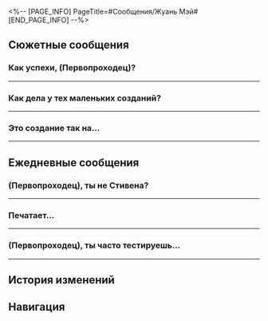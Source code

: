 <%-- [PAGE_INFO]
PageTitle=#Сообщения/Жуань Мэй#
[END_PAGE_INFO] --%>
{{Сообщение Инфобокс
|id          = 1303
|Изображение = Персонаж Жуань Мэй Иконка.png
|Тип         = Персонаж
|Отправитель = Жуань Мэй
|ПодписьСоо  = Эти новые пирожные... Откуда они?
|Фракция     = Космическая станция «Герта»
}}

==Сюжетные сообщения==
===Как успехи, (Первопроходец)?===
{{Сообщения
|условие_получения = 
|текст =
:'''Жуань Мэй:''' Как успехи, (Первопроходец)?
:'''Жуань Мэй:''' Прости, что отвлекаю
:'''Жуань Мэй:''' Возвращайся
:'''Жуань Мэй:''' Тут ЧП, нужна твоя помощь.
}}
----

===Как дела у тех маленьких созданий?===
{{Сообщения
|условие_получения = 
|текст =
:'''Жуань Мэй:''' Как дела у тех маленьких созданий?
:'''Жуань Мэй:''' Они научились мирно сосуществовать?
:{Выбор} Они на космической станции.
::'''(Первопроходец):''' Я {{MC|ж=оставила|м=оставил}} их на космической станции.
::'''(Первопроходец):''' Я учу Сырного Пельменя смирению и Дымчатую Бобовую Пасту позитивному взгляду на жизнь.
::'''(Первопроходец):''' Я {{MC|ж=знала|м=знал}}, что ты будешь волноваться о них.
:{Выбор} Так ты волнуешься о них.
::'''(Первопроходец):''' Я {{MC|ж=знала|м=знал}}, что ты будешь волноваться о них.
::'''Жуань Мэй:''' Да, чуть-чуть совсем.
::'''(Первопроходец):''' Я {{MC|ж=оставила|м=оставил}} их на космической станции.
::'''(Первопроходец):''' Я учу Сырного Пельменя смирению и Дымчатую Бобовую Пасту позитивному взгляду на жизнь.
:'''Жуань Мэй:''' Спасибо, (Первопроходец).
:{Выбор} Да не за что.
::'''(Первопроходец):''' Да не за что.
::'''(Первопроходец):''' Когда я забуду тебя?
::'''Жуань Мэй:''' Совсем скоро.
:{Выбор} Когда я забуду тебя?
::'''(Первопроходец):''' Когда я забуду тебя?
::'''Жуань Мэй:''' Совсем скоро.
:'''(Первопроходец):''' Я с нетерпением жду наших новых историй.
:'''Жуань Мэй:''' Хорошо, я обещаю.
:'''Жуань Мэй:''' Мы продолжим исследование в будущем.
:{Выбор} Кстати, парень с гипсовой головой...
:'''(Первопроходец):''' Кстати, тот парень с гипсовой головой...
:'''(Первопроходец):''' Это твой друг?
:'''Жуань Мэй:''' ...
:'''Жуань Мэй:''' [[Файл:Стикер ГПП 11 Жуань Мэй 03.png|80px|&lbrack;Недоумение&rbrack;]]
}}
----

===Это создание так на...===
{{Сообщения
|условие_получения = 
|текст =
:{Выбор} (Отправить фото Жуань Мэй)
:'''(Первопроходец):''' Это создание так на тебя похоже... Просто чудо какое-то.
:'''(Первопроходец):''' [[Файл:Message Жуань Мэй 37.png|256px]]
:'''Жуань Мэй:''' Даже не думала, что они сделают мне такой приятный сюрприз. Когда я их взращивала, то даже представить не могла, что произойдёт что-то подобное.
:'''Жуань Мэй:''' А ты... хорошо с ними обращаешься? Как там дела?
:{Выбор} Хочешь знать, как у меня дела?
::'''(Первопроходец):''' Хочешь знать, как у меня дела? Всё отлично.
::'''Жуань Мэй:''' Хм...
:{Выбор} Хочешь знать, как у них дела?
::'''(Первопроходец):''' Хочешь знать, как у них дела? Всё отлично.
::'''(Первопроходец):''' Они хорошо проводят время на космической станции. По тебе скучают только, а в остальном всё хорошо.
::'''Жуань Мэй:''' [[Файл:Стикер ГПП 11 Жуань Мэй 02.png|80px|&lbrack;Уфф...&rbrack;]]
:'''Жуань Мэй:''' Сделаешь для меня «семейное фото», когда найдётся минутка?
:'''Жуань Мэй:''' Интересно, как передаются их гены из поколения в поколение и что из вложенного мной останется.
:{Выбор} Ты не зайдёшь навестить их?
::'''(Первопроходец):''' Но они ведь так скучают... Точно не зайдёшь навестить их?
:{Выбор} Хорошо, обещаю.
::'''(Первопроходец):''' Хорошо, обещаю.
:'''Жуань Мэй:''' Мне пора отправляться в далёкое путешествие. Буду без связи, но можешь писать мне, если хочешь, я потом всё прочту.
}}
----

==Ежедневные сообщения==
===(Первопроходец), ты не {{MC|ж=видела|м=видел}} Стивена?===
{{Сообщения
|условие_получения = 
|текст=
:'''Жуань Мэй:''' (Первопроходец), ты не {{MC|ж=видела|м=видел}} Стивена?
:'''Жуань Мэй:''' Он пропал, и даже Скрюллум с Гертой не могут его найти. Наверное, где-то прохлаждается.
:'''Жуань Мэй:''' Надеюсь, что не спит.
:{Выбор} Я даже не знаю, как он выглядит...
:'''(Первопроходец):''' Я даже не знаю, как он выглядит...
:'''Жуань Мэй:''' О, подожди минутку.
:'''Жуань Мэй:''' Попался. Я нашла его.
:{Выбор} Так быстро?!
:'''(Первопроходец):''' Так быстро?!
:'''Жуань Мэй:''' Всё благодаря «приманке для Стивена».
:'''Жуань Мэй:''' По названию, наверное, не скажешь, но самом деле всё просто.
:'''Жуань Мэй:''' Порция фруктового парфе.
:'''Жуань Мэй:''' Главное, чтоб вкус был тот самый. Тогда приманка сработает. А количество не имеет значения.
:{Выбор} А есть «приманка для Герты»?
::'''(Первопроходец):''' А есть «приманка для Герты»?!
::'''Жуань Мэй:''' У Герты очевидные предпочтения. Любопытная диковина подойдёт.
:{Выбор} А есть «приманка для Скрюллума»?
::'''(Первопроходец):''' А есть «приманка для Скрюллума»?!
::'''Жуань Мэй:''' Скрюллум всегда пунктуален. Я подготовила запонки, но они никогда не пригодятся.
:{Выбор} А есть «приманка для Жуань Мэй»?
:'''(Первопроходец):''' Интересно узнать про «приманку для Жуань Мэй».
:'''Жуань Мэй:''' Для меня?
:'''Жуань Мэй:''' Угадай.
:{Выбор} Пирог со сливовыми цветами.
::'''(Первопроходец):''' Пирог со сливовыми цветами?
::'''Жуань Мэй:''' Почти.
::'''Жуань Мэй:''' Аромат пирога со сливовыми цветами всегда возвращает меня в детство, когда я проводила с мамой время в лаборатории. Я любила показывать ей свои работы.
::'''Жуань Мэй:''' Думаю, что это не сколько приманка, столько что-то, по чему я скучаю.
:{Выбор} Какое-то исследование?
::'''(Первопроходец):''' Какое-то исследование?
::'''Жуань Мэй:''' Человек от природы стремится к знаниям, и у всех исследований есть цель.
::'''Жуань Мэй:''' Но только определённые виды исследований заслуживают моего внимания...
:{Выбор} Я, что ли?
::'''(Первопроходец):''' Я, что ли?
::'''Жуань Мэй:''' Ой.
::'''Жуань Мэй:''' Сыворотка скрытия правды ещё действует?
}}
----

===Печатает...===
{{Сообщения
|условие_получения = 
|текст=
:{{Диалог|Предупреждение}} Печатает...
:{Выбор} Что такое?
:'''(Первопроходец):''' Что такое?
:'''Жуань Мэй:''' [[Файл:Стикер ГПП 05 Вуббабу 03.png|80px]]
:'''Жуань Мэй:''' [[Файл:Стикер ГПП 05 Вуббабу 13.png|80px]]
:'''Жуань Мэй:''' [[Файл:Стикер ГПП 05 Вуббабу 12.png|80px]]
:'''Жуань Мэй:''' [[Файл:Стикер ГПП 05 Вуббабу 08.png|80px]]
:{Выбор} Я {{MC|ж=нажала|м=нажал}} не туда?
::'''(Первопроходец):''' Да ладно, я опять не туда {{MC|ж=нажала|м=нажал}}?
::'''(Первопроходец):''' Теперь так много сообщений, которые начинаются со стикеров...
:{Выбор} Кто ты?
::'''(Первопроходец):''' Кто на этот раз?
::'''(Первопроходец):''' Теперь так много сообщений, которые начинаются со стикеров...
:{Выбор} Стикеры прикольные!
::'''(Первопроходец):''' Стикеры прикольные!
::'''(Первопроходец):''' Мне тоже нравится делиться стикерами с друзьями.
:'''Жуань Мэй:''' Извини.
:'''Жуань Мэй:''' Я провожу эксперимент над новой формой жизни.
:'''Жуань Мэй:''' Подожди минутку.
:'''Жуань Мэй:''' [[Файл:Стикер ГПП 05 Вуббабу 02.png|80px]]
:'''Жуань Мэй:''' [[Файл:Стикер ГПП 05 Вуббабу 01.png|80px]]
:{{Диалог|Предупреждение}} Ваш друг Жуань Мэй не в сети
:'''Жуань Мэй:''' [[Файл:Стикер ГПП 05 Вуббабу 09.png|80px]]
:'''Жуань Мэй:''' [[Файл:Стикер ГПП 05 Вуббабу 04.png|80px]]
:{{Диалог|Предупреждение}} Ваш друг Жуань Мэй в сети
:'''Жуань Мэй:''' Всё, закончила.
:{Выбор} В чём дело?
:'''(Первопроходец):''' В чём дело?
:'''Жуань Мэй:''' Я культивирую новую форму жизни.
:'''Жуань Мэй:''' Она обладает интеллектом, но я пока не могу оценить его уровень.
:'''Жуань Мэй:''' Она не восприимчива к повреждениям, но для выживания ей требуется другая среда.
:{Выбор} Я не {{MC|ж=поняла|м=понял}} ни слова.
::'''(Первопроходец):''' Я не {{MC|ж=поняла|м=понял}} ни слова.
:{Выбор} Кажется, я понимаю.
::'''(Первопроходец):''' Кажется, я понимаю, но не до конца.
:'''Жуань Мэй:''' Стикеры, которые ты видишь - просто стикеры?
:'''Жуань Мэй:''' Могут ли они быть особой формой жизни?
:'''Жуань Мэй:''' Они используют язык, состоящий из картинок, и размножаются, когда их пересылают в сообщениях.
:'''Жуань Мэй:''' А значит... есть шанс, что они уже поселились у тебя в смартфоне.
:{Выбор} Чего?!
:'''(Первопроходец):''' Чего?!
:'''Жуань Мэй:''' {{MC|ж=Поверила|м=Поверил}}?
:{Выбор} Да.
::'''(Первопроходец):''' Я верю, что некоторые стикеры - особая форма жизни, как ты сказала.
::'''Жуань Мэй:''' Отлично.
:{Выбор} Врёшь ты всё.
::'''(Первопроходец):''' Как ни посмотри, в этих стикерах нет ничего особенного. Врёшь ты всё.
::'''Жуань Мэй:''' Неважно. Можешь думать, что это шутка.
:'''Жуань Мэй:''' Мне пора возвращаться к эксперименту.
:'''Жуань Мэй:''' [[Файл:Стикер ГПП 05 Вуббабу 16.png|80px]]
}}
----

===(Первопроходец), ты часто тестируешь...===
{{Сообщения
|условие_получения = 
|текст=
:'''Жуань Мэй:''' (Первопроходец), ты часто тестируешь Виртуальную вселенную по просьбе Герты?
:{Выбор} Я сейчас не там.
::'''(Первопроходец):''' К сожалению, я не там нахожусь.
::'''(Первопроходец):''' Могу сходить, если нужно. А что?
:{Выбор} Как раз тестирую сейчас.
::'''(Первопроходец):''' Как раз тестирую сейчас.
::'''(Первопроходец):''' Что твой скромный ассистент может сделать?
:'''Жуань Мэй:''' Я потеряла несколько струн от жуаня, наверное, они в офисе Герты.
:'''Жуань Мэй:''' У меня есть запасные, так что можно не торопиться.
:'''Жуань Мэй:''' Если наткнёшься на них, пожалуйста, принеси мне. Спасибо.
:'''Жуань Мэй:''' Если Герта спросит, просто скажи ей, что я не могла оторвать взгляда от её портрета и забыла о струнах. Уточнять она не будет.
:{Выбор} Так неубедительно.
::'''(Первопроходец):''' Звучит неубедительно.
:{Выбор} Мило.
::'''(Первопроходец):''' Звучит мило.
:'''Жуань Мэй:''' Я просто констатирую факт.
:'''Жуань Мэй:''' Красота Герты неоспорима, как и её дурной нрав.
:'''Жуань Мэй:''' Когда я на космической станции, то постоянно ухожу в исследование с головой. Если я что-то теряю, то всегда пользуюсь этой отговоркой - и она работает.
:{Выбор} Ты уже что-то теряла?
:'''(Первопроходец):''' Ты уже что-то теряла?
:'''Жуань Мэй:''' Да.
:'''Жуань Мэй:''' Вышивку, записи о взращивании и фазовое пламя Ссеркал, гения №&nbsp;29.
:{Выбор} Вышивку?
::'''(Первопроходец):''' Вышивку... Нравится вышивать в свободное время?
::'''Жуань Мэй:''' Да. Я вышила Синеву, когда была недалеко от перрона.
::'''Жуань Мэй:''' Так и не нашла её. Наверное, кто-то из исследователей забрал.
::'''Жуань Мэй:''' Надеюсь, она понравилась новому владельцу.
:{Выбор} Записи о взращивании?
::'''(Первопроходец):''' Записи о взращивании? Кажется, я где-то их {{MC|ж=видела|м=видел}}...
::'''Жуань Мэй:''' Некоторые исследователи хотят скопировать моих созданий. Они тайно распространяют рецепты взращивания, распечатанные в плохом качестве.
::'''Жуань Мэй:''' Однако сырьё - не самое главное в вопросах взращивания.
::'''Жуань Мэй:''' Самое главное - искра вдохновения, которая приходит с формулой.
:{Выбор} Фазовое пламя?
::'''(Первопроходец):''' Фазовое пламя? А Герта в курсе?
::'''Жуань Мэй:''' Да. Самое маленькое из её коллекции.
::'''Жуань Мэй:''' Она не станет возражать.
}}
----

==История изменений==
{{История изменений|3.5}}

==Навигация==
{{Сообщения Навбокс}}